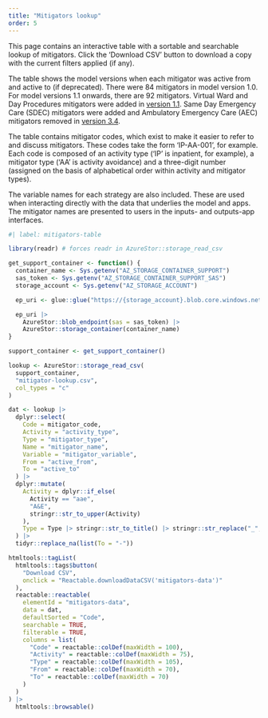 ```yaml
---
title: "Mitigators lookup"
order: 5
---
```


This page contains an interactive table with a sortable and searchable lookup of mitigators. Click the 'Download CSV' button to download a copy with the current filters applied (if any).

The table shows the model versions when each mitigator was active from and active to (if deprecated). There were 84 mitigators in model version 1.0. For model versions 1.1 onwards, there are 92 mitigators. Virtual Ward and Day Procedures mitigators were added in [version 1.1](/project_plan_and_summary/model_updates.html#update-20240424). Same Day Emergency Care (SDEC) mitigators were added and Ambulatory Emergency Care (AEC) mitigators removed in [version 3.4](http://localhost:5811/project_plan_and_summary/model_updates.html#update-20250423).

The table contains mitigator codes, which exist to make it easier to refer to and discuss mitigators. These codes take the form 'IP-AA-001', for example. Each code is composed of an activity type ('IP' is inpatient, for example), a mitigator type ('AA' is activity avoidance) and a three-digit number (assigned on the basis of alphabetical order within activity and mitigator types).

The variable names for each strategy are also included. These are used when interacting directly with the data that underlies the model and apps. The mitigator names are presented to users in the inputs- and outputs-app interfaces.


```r
#| label: mitigators-table

library(readr) # forces readr in AzureStor::storage_read_csv

get_support_container <- function() {
  container_name <- Sys.getenv("AZ_STORAGE_CONTAINER_SUPPORT")
  sas_token <- Sys.getenv("AZ_STORAGE_CONTAINER_SUPPORT_SAS")
  storage_account <- Sys.getenv("AZ_STORAGE_ACCOUNT")

  ep_uri <- glue::glue("https://{storage_account}.blob.core.windows.net")

  ep_uri |>
    AzureStor::blob_endpoint(sas = sas_token) |>
    AzureStor::storage_container(container_name)
}

support_container <- get_support_container()

lookup <- AzureStor::storage_read_csv(
  support_container,
  "mitigator-lookup.csv",
  col_types = "c"
)

dat <- lookup |>
  dplyr::select(
    Code = mitigator_code,
    Activity = "activity_type",
    Type = "mitigator_type",
    Name = "mitigator_name",
    Variable = "mitigator_variable",
    From = "active_from",
    To = "active_to"
  ) |>
  dplyr::mutate(
    Activity = dplyr::if_else(
      Activity == "aae",
      "A&E",
      stringr::str_to_upper(Activity)
    ),
    Type = Type |> stringr::str_to_title() |> stringr::str_replace("_", " ")
  ) |>
  tidyr::replace_na(list(To = "-"))

htmltools::tagList(
  htmltools::tags$button(
    "Download CSV",
    onclick = "Reactable.downloadDataCSV('mitigators-data')"
  ),
  reactable::reactable(
    elementId = "mitigators-data",
    data = dat,
    defaultSorted = "Code",
    searchable = TRUE,
    filterable = TRUE,
    columns = list(
      "Code" = reactable::colDef(maxWidth = 100),
      "Activity" = reactable::colDef(maxWidth = 75),
      "Type" = reactable::colDef(maxWidth = 105),
      "From" = reactable::colDef(maxWidth = 70),
      "To" = reactable::colDef(maxWidth = 70)
    )
  )
) |>
  htmltools::browsable()
```
